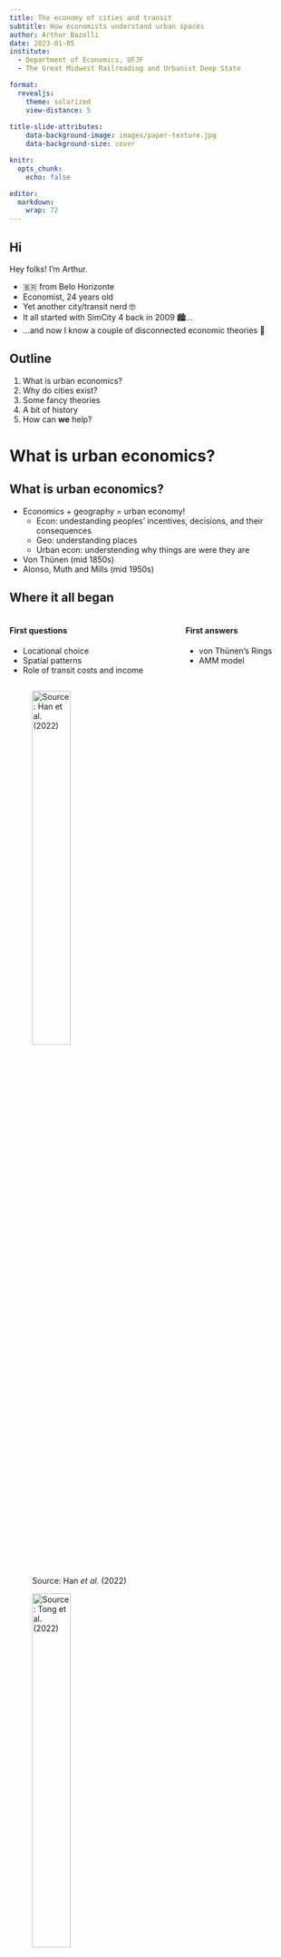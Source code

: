 ```yaml
---
title: The economy of cities and transit
subtitle: How economists understand urban spaces 
author: Arthur Bazolli
date: 2023-01-05
institute: 
  - Department of Economics, UFJF
  - The Great Midwest Railroading and Urbanist Deep State

format: 
  revealjs:
    theme: solarized
    view-distance: 5
    
title-slide-attributes:
    data-background-image: images/paper-texture.jpg
    data-background-size: cover

knitr: 
  opts_chunk: 
    echo: false

editor: 
  markdown: 
    wrap: 72
---
```


## Hi

Hey folks! I'm Arthur.

- 🇧🇷 from Belo Horizonte
- Economist, 24 years old
- Yet another city/transit nerd 🤓
- It all started with SimCity 4 back in 2009 🏙️...
- ...and now I know a couple of disconnected economic theories 🥴



## Outline

1.  What is urban economics?
2.  Why do cities exist?
3.  Some fancy theories
4.  A bit of history
5.  How can **we** help?




# What is urban economics?

## What is urban economics?

- Economics + geography = urban economy!
    + Econ: undestanding peoples' incentives, decisions, and their consequences
    + Geo: understanding places
    + Urban econ: understending why things are were they are
- Von Thünen (mid 1850s)
- Alonso, Muth and Mills (mid 1950s)




## Where it all began

::: columns
::: {.column width="60%"}
#### First questions

- Locational choice
- Spatial patterns
- Role of transit costs and income
:::

::: {.column width="40%"}
#### First answers

- von Thünen's Rings
- AMM model
:::
:::

::: {layout-ncol="2"}
![Source: Han *et al.* (2022)](images/thunen.jpeg){width="40%"}

![Source: Tong *et al.* (2022)](images/amm.png){width="40%"}
:::



## Modern contributions

- Agglomeration Economies
- New Economical Geography (Paul Krugman, 2008 Nobel Winner)
- Emissions
- Transit
- Zoning
- And all of this together




# Why do cities exist?

## Thinking like an economist

![Trust me... it makes sense.](images/conspiracy.gif)

## Thinking like an economist

- City $=$ labor market
  + Labor supply ($L^s$) and demand ($L^d$)
- People migrate to cities because of **job opportunities**
- Large **labor supply** $\rightarrow$ business clustering

```mermaid
%%| mermaid-format: svg
%%| fig-height: 2in

flowchart LR

A[Urban center] --> B(Large consumer market)
B --> C(Job opportunities \n $\uparrow L^d$)
C --> D(Migration \n $\uparrow L^s$)

A --> E(Big labor pool)
D --> E
D --> B

E --> F(Specialized jobs, \n specialized businesses)
F --> D
F --> C
```

> This feedback effect is what makes cities so attractive!



## The agglomeration economies

- Economies of scale:
  + $\uparrow q \rightarrow$ dillute sunken costs, i.e., more production $\rightarrow$ cheaper products
  + Job specialization $\rightarrow$ $\uparrow q$ per $\bar{L}$ and innovation

```mermaid
%%| mermaid-format: svg
%%| fig-height: 2in

flowchart LR

A[Cities] --> B(Large consumer market)
A --> C(Specialized labor pool)
A --> D(Big enough niche markets)

B --> E($\uparrow$ Demand)
E --> D

C --> F($\uparrow$ Productivity)
F --> E
F --> I(Innovation)

D --> G(Diversity!)

E --> H(Cheaper products)
H --> E

I --> J(Economic development)
J --> E
```







## Strong assumptions...

- Firms concentrate on a single point (CBD)
- Families work at the CDB
- Everyone has the same income and preferences
- Consumption bundle: housing and "everything else"
- Subject to:
  + budget constraint
  + housing costs ($\$/sq. ft.$)
  + transportation costs ($\$/mi$)



## ...but meaningful insights

- Density is higher near the CBD
- Price is higher near the CBD







## Thanks!

### Arthur Bazolli

<a href="http://twitter.com/baarthur0">
`r icons::fontawesome("twitter")` @baarthur0 </a>

<a href="http://github.com/baarthur"> `r icons::fontawesome("github")`
@baarthur </a>

<a href="mailto:arthur.bazolli@estudante.ufjf.br">
`r icons::fontawesome("paper-plane")` arthur.bazolli\@estudante.ufjf.br
</a>

<a href="https://baarthur.github.io/urbana_grad/">
`r icons::fontawesome("link")` baarthur.github.io/urban_econ/ </a>
